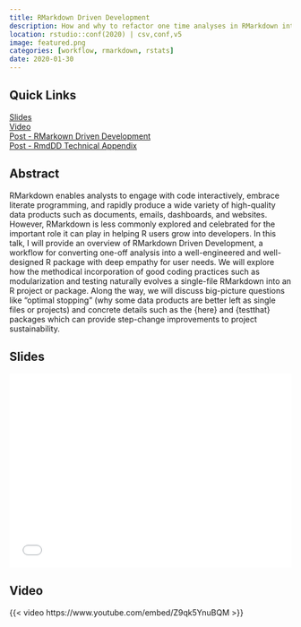```yaml
---
title: RMarkdown Driven Development
description: How and why to refactor one time analyses in RMarkdown into sustainable data products   
location: rstudio::conf(2020) | csv,conf,v5 
image: featured.png
categories: [workflow, rmarkdown, rstats]
date: 2020-01-30
---
```


:::{.panel-tabset}

## Quick Links

<span><i class = 'bi bi-file-bar-graph'></i> [Slides](slides.pdf) </span>    
<span><i class = 'bi bi-play'></i> [Video](https://posit.co/resources/videos/rmarkdown-driven-development/) </span>    
<span><i class = 'bi bi-pencil'></i> [Post - RMarkown Driven Development](/post/rmarkdown-driven-development/) </span>    
<span><i class = 'bi bi-pencil'></i> [Post - RmdDD Technical Appendix](/post/rmddd-tech-appendix/) </span>    

## Abstract 

RMarkdown enables analysts to engage with code interactively, embrace literate programming, and rapidly produce a wide variety of high-quality data products such as documents, emails, dashboards, and websites. However, RMarkdown is less commonly explored and celebrated for the important role it can play in helping R users grow into developers. In this talk, I will provide an overview of RMarkdown Driven Development, a workflow for converting one-off analysis into a well-engineered and well-designed R package with deep empathy for user needs. We will explore how the methodical incorporation of good coding practices such as modularization and testing naturally evolves a single-file RMarkdown into an R project or package. Along the way, we will discuss big-picture questions like “optimal stopping” (why some data products are better left as single files or projects) and concrete details such as the {here} and {testthat} packages which can provide step-change improvements to project sustainability.

## Slides

<div id='slides' style="width:100%; aspect-ratio:16/11;">
<embed src="slides.pdf#zoom=Fit" width="100%" height = "100%"/>
</div>

## Video

{{< video https://www.youtube.com/embed/Z9qk5YnuBQM >}}

:::

